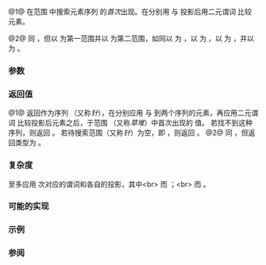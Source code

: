 {{cpp/ranges/title|search}}
{{cpp/algorithm/ranges/navbar}}
{{dcl begin}}
{{dcl header|algorithm}}
{{dcl h|调用签名}}
{{dcl|num=1|since=c++20|1=
template&lt; std::forward_iterator I1, std::sentinel_for&lt;I1&gt; S1,
          std::forward_iterator I2, std::sentinel_for&lt;I2&gt; S2,
          class Pred = ranges::equal_to,
          class Proj1 = std::identity,
          class Proj2 = std::identity &gt;
requires std::indirectly_comparable&lt;I1, I2, Pred, Proj1, Proj2&gt;
constexpr ranges::subrange&lt;I1&gt;
    search( I1 first1, S1 last1, I2 first2, S2 last2, Pred pred = {},
            Proj1 proj1 = {}, Proj2 proj2 = {} );
}}
{{dcl|num=2|since=c++20|1=
template&lt; ranges::forward_range R1, ranges::forward_range R2,
          class Pred = ranges::equal_to,
          class Proj1 = std::identity,
          class Proj2 = std::identity&gt;
requires std::indirectly_comparable&lt;ranges::iterator_t&lt;R1&gt;,
                                    ranges::iterator_t&lt;R2&gt;, Pred, Proj1, Proj2&gt;
constexpr ranges::borrowed_subrange_t&lt;R1&gt;
    search( R1&amp;&amp; r1, R2&amp;&amp; r2, Pred pred = {}, Proj1 proj1 = {}, Proj2 proj2 = {} );
}}
{{dcl end}}

@1@ 在范围 {{range|first1|last1}} 中搜索元素序列 {{range|first2|last2}} 的''首次''出现。在分别用 {{c|proj1}} 与 {{c|proj2}} 投影后用二元谓词 {{c|pred}} 比较元素。

@2@ 同 {{v|1}}，但以 {{tt|r1}} 为第一范围并以 {{c|r2}} 为第二范围，如同以 {{c|ranges::begin(r1)}} 为 {{c|first1}}，以 {{c|ranges::end(r1)}} 为 {{c|last1}}，以 {{c|ranges::begin(r2)}} 为 {{c|first2}}，并以 {{c|ranges::end(r2)}} 为 {{c|last2}}。

{{cpp/ranges/niebloid}}

===参数===
{{par begin}}
{{par range|first1|last1|要检验的（又称''草堆''）}}
{{par range|first2|last2|要搜索的（又称''针''）}}
{{par|r1|要检验的元素范围（又称''草堆''）}}
{{par|r2|要搜索的元素范围（又称''针''）}}
{{par|pred|应用到投影后元素的谓词}}
{{par|proj1|应用到第一范围中元素的投影}}
{{par|proj2|应用到第二范围中元素的投影}}
{{par end}}

===返回值===
@1@ 返回作为序列 {{range|first2|last2}}（又称''针''），在分别应用 {{c|proj1}} 与 {{c|proj2}} 到两个序列的元素，再应用二元谓词 {{c|pred}} 比较投影后元素之后，于范围 {{range|first1|last1}}（又称''草堆''）中首次出现的 {{c|ranges::subrange}} 值。
若找不到这种序列，则返回 {{c|ranges::subrange{last1, last1} }}。
若待搜索范围（又称''针''）为空，即 {{c|1=first2 == last2}} ，则返回 {{c|ranges::subrange{first1, first1} }}。
@2@ 同 {{v|1}}，但返回类型为 {{c|ranges::borrowed_subrange_t&lt;R1&gt;}}。

===复杂度===
至多应用 {{tt|S*N}} 次对应的谓词和各自的投影，其中&lt;br&gt;
{{v|1}} {{c|1=S = ranges::distance(first2, last2)}} 而 {{c|1=N = ranges::distance(first1, last1)}}；&lt;br&gt;
{{v|2}} {{c|1=S = ranges::distance(r2)}} 而 {{c|1=N = ranges::distance(r1)}}。

===可能的实现===
{{eq fun| 1=
struct search_fn
{
    template&lt;std::forward_iterator I1, std::sentinel_for&lt;I1&gt; S1,
             std::forward_iterator I2, std::sentinel_for&lt;I2&gt; S2,
             class Pred = ranges::equal_to,
             class Proj1 = std::identity,
             class Proj2 = std::identity&gt;
    requires std::indirectly_comparable&lt;I1, I2, Pred, Proj1, Proj2&gt;
    constexpr ranges::subrange&lt;I1&gt;
        operator()(I1 first1, S1 last1, I2 first2, S2 last2, Pred pred = {},
                   Proj1 proj1 = {}, Proj2 proj2 = {}) const
    {
        for (;; ++first1)
        {
            I1 it1 = first1;
            for (I2 it2 = first2;; ++it1, ++it2)
            {
                if (it2 == last2)
                    return {first1, it1};
                if (it1 == last1)
                    return {it1, it1};
                if (!std::invoke(pred, std::invoke(proj1, *it1), std::invoke(proj2, *it2)))
                    break;
            }
        }
    }

    template&lt;ranges::forward_range R1, ranges::forward_range R2,
             class Pred = ranges::equal_to,
             class Proj1 = std::identity,
             class Proj2 = std::identity&gt;
    requires std::indirectly_comparable&lt;ranges::iterator_t&lt;R1&gt;,
                                        ranges::iterator_t&lt;R2&gt;, Pred, Proj1, Proj2&gt;
    constexpr ranges::borrowed_subrange_t&lt;R1&gt;
        operator()(R1&amp;&amp; r1, R2&amp;&amp; r2, Pred pred = {},
                   Proj1 proj1 = {}, Proj2 proj2 = {}) const
    {
        return (*this)(ranges::begin(r1), ranges::end(r1),
                       ranges::begin(r2), ranges::end(r2),
                       std::move(pred), std::move(proj1), std::move(proj2));
    }
};

inline constexpr search_fn search {};
}}

===示例===
{{example|code=
#include &lt;algorithm&gt;
#include &lt;cctype&gt;
#include &lt;iostream&gt;
#include &lt;iterator&gt;
#include &lt;string_view&gt;

using namespace std::literals;

void print(int id, const auto&amp; haystack, const auto&amp; needle, const auto&amp; found)
{
    std::cout &lt;&lt; id &lt;&lt; ") search(\"" &lt;&lt; haystack &lt;&lt; "\", \"" &lt;&lt; needle &lt;&lt; "\"); ";
    const auto first = std::distance(haystack.begin(), found.begin());
    const auto last = std::distance(haystack.begin(), found.end());
    if (found.empty())
        std::cout &lt;&lt; "not found;";
    else
    {
        std::cout &lt;&lt; "found: \"";
        for (const auto x : found)
            std::cout &lt;&lt; x;
        std::cout &lt;&lt; "\";";
    }
    std::cout &lt;&lt; " subrange: {" &lt;&lt; first &lt;&lt; ", " &lt;&lt; last &lt;&lt; "}\n";
}

int main()
{
    constexpr auto haystack {"abcd abcd"sv};
    constexpr auto needle {"bcd"sv};

    // 搜索使用迭代器对 begin()/end()：
    constexpr auto found1 = std::ranges::search(
        haystack.begin(), haystack.end(),
        needle.begin(), needle.end());
    print(1, haystack, needle, found1);

    // 搜索使用范围 r1、 r2：
    constexpr auto found2 = std::ranges::search(haystack, needle);
    print(2, haystack, needle, found2);

    // ‘针’范围为空：
    constexpr auto none {""sv};
    constexpr auto found3 = std::ranges::search(haystack, none);
    print(3, haystack, none, found3);

    // 不会找到‘针’范围：
    constexpr auto awl {"efg"sv};
    constexpr auto found4 = std::ranges::search(haystack, awl);
    print(4, haystack, awl, found4);

    // 搜索使用定制比较器与投影：
    constexpr auto bodkin {"234"sv};
    auto found5 = std::ranges::search(haystack, bodkin,
        [](const int x, const int y) { return x == y; }, // pred
        [](const int x) { return std::toupper(x); }, // proj1
        [](const int y) { return y + 'A' - '1'; } // proj2
        );
    print(5, haystack, bodkin, found5);
}
| output=
1). search("abcd abcd", "bcd"); found: "bcd"; subrange: {1, 4}
2). search("abcd abcd", "bcd"); found: "bcd"; subrange: {1, 4}
3). search("abcd abcd", ""); not found; subrange: {0, 0}
4). search("abcd abcd", "efg"); not found; subrange: {9, 9}
5). search("abcd abcd", "234"); found: "bcd"; subrange: {1, 4}
}}

===参阅===
{{dsc begin}}
{{dsc inc|cpp/algorithm/ranges/dsc adjacent_find}}
{{dsc inc|cpp/algorithm/ranges/dsc find}}
{{dsc inc|cpp/algorithm/ranges/dsc find_end}}
{{dsc inc|cpp/algorithm/ranges/dsc find_first_of}}
{{dsc inc|cpp/algorithm/ranges/dsc contains}}
{{dsc inc|cpp/algorithm/ranges/dsc includes}}
{{dsc inc|cpp/algorithm/ranges/dsc mismatch}}
{{dsc inc|cpp/algorithm/ranges/dsc search_n}}
{{dsc inc|cpp/algorithm/dsc search}}
{{dsc end}}

{{langlinks|de|en|es|fr|it|ja|pt|ru}}